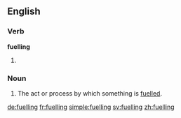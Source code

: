 ==English==

===Verb===
'''fuelling'''

# {{present participle of|fuel}}

===Noun===
{{en-noun}}

# The act or process by which something is [[fuel]]led.

[[de:fuelling]]
[[fr:fuelling]]
[[simple:fuelling]]
[[sv:fuelling]]
[[zh:fuelling]]